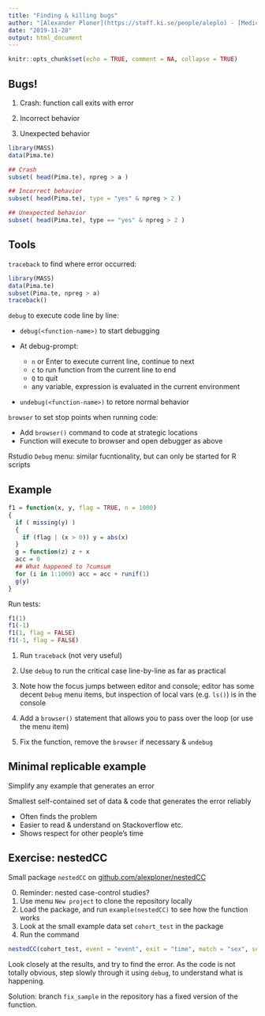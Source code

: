 ---
title: "Finding & killing bugs"
author: "[Alexander Ploner](https://staff.ki.se/people/aleplo) - [Medical Epidemiology & Biostatistics](https://ki.se/en/meb), [Karolinska Institutet](https://ki.se/en)"
date: "2019-11-28"
output: html_document
---

```{r setup, include=FALSE}
knitr::opts_chunk$set(echo = TRUE, comment = NA, collapse = TRUE)
```

## Bugs!

1. Crash: function call exits with error

2. Incorrect behavior

3. Unexpected behavior


```{r, error = TRUE}
library(MASS)
data(Pima.te)

## Crash
subset( head(Pima.te), npreg > a )

## Incorrect behavior
subset( head(Pima.te), type = "yes" & npreg > 2 )

## Unexpected behavior
subset( head(Pima.te), type == "yes" & npreg > 2 )
```

## Tools

`traceback` to find where error occurred: 

```{r, eval = FALSE}
library(MASS)
data(Pima.te)
subset(Pima.te, npreg > a)
traceback()
```

 `debug` to execute code line by line:
 
* `debug(<function-name>)` to start debugging
* At debug-prompt:

    - `n` or Enter to execute current line, continue to next
    - `c` to run function from the current line to end
    - `Q` to quit
    - any variable, expression is evaluated in the current environment 
 
 * `undebug(<function-name>)` to retore normal behavior

`browser` to set stop points when running code:

* Add `browser()` command to code at strategic locations
* Function will execute to browser and open debugger as above 

Rstudio `Debug` menu: similar fucntionality, but can only be started for R scripts

## Example

```{r}
f1 = function(x, y, flag = TRUE, n = 1000) 
{
  if ( missing(y) ) 
  {
    if (flag | (x > 0)) y = abs(x)
  }
  g = function(z) z + x
  acc = 0
  ## What happened to ?cumsum 
  for (i in 1:1000) acc = acc + runif(1) 
  g(y)
}
```

Run tests:

```{r, eval = FALSE}
f1(1)
f1(-1)
f1(1, flag = FALSE)
f1(-1, flag = FALSE)
```

1. Run `traceback` (not very useful)

2. Use `debug` to run the critical case line-by-line as far as practical 

3. Note how the focus jumps between editor and console; editor has some decent `Debug` menu items, but inspection of local vars (e.g. `ls()`) is in the console

4. Add a `browser()` statement that allows you to pass over the loop (or use the menu item)

3. Fix the function, remove the `browser` if necessary & `undebug`


## Minimal replicable example

Simplify any example that generates an error

Smallest self-contained set of data & code that generates the error reliably

- Often finds the problem
- Easier to read & understand on Stackoverflow etc.
- Shows respect for other people's time

## Exercise: nestedCC

Small package `nestedCC` on [github.com/alexploner/nestedCC](https://github.com/alexploner/nestedCC)

0. Reminder: nested case-control studies?
1. Use menu `New project` to clone the repository locally
2. Load the package, and run `example(nestedCC)` to see how the function works
4. Look at the small example data set `cohort_test` in the package
5. Run the command
```r
nestedCC(cohort_test, event = "event", exit = "time", match = "sex", seed=41)
```

Look closely at the results, and try to find the error. As the code is not totally obvious, step slowly through it using `debug`, to understand what is happening.

Solution: branch `fix_sample` in the repository has a fixed version of the function.


